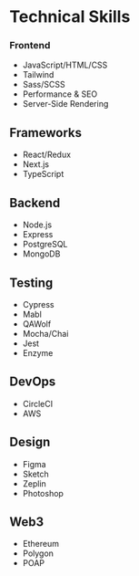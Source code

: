 # Technical Skills

### Frontend

-   JavaScript/HTML/CSS
-   Tailwind
-   Sass/SCSS
-   Performance & SEO
-   Server-Side Rendering

## Frameworks

-   React/Redux
-   Next.js
-   TypeScript

## Backend

-   Node.js
-   Express
-   PostgreSQL
-   MongoDB

## Testing

-   Cypress
-   Mabl
-   QAWolf
-   Mocha/Chai
-   Jest
-   Enzyme

## DevOps

-   CircleCI
-   AWS

## Design

-   Figma
-   Sketch
-   Zeplin
-   Photoshop

## Web3

-   Ethereum
-   Polygon
-   POAP
